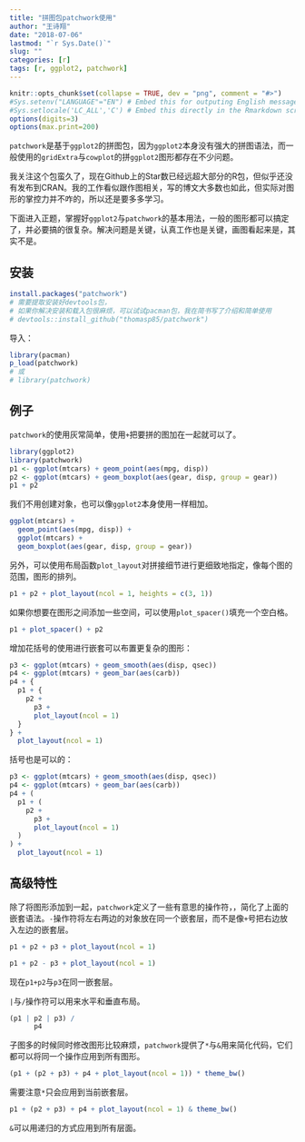 ```yaml
---
title: "拼图包patchwork使用"
author: "王诗翔"
date: "2018-07-06"
lastmod: "`r Sys.Date()`"
slug: ""
categories: [r]
tags: [r, ggplot2, patchwork]
---
```


```r
knitr::opts_chunk$set(collapse = TRUE, dev = "png", comment = "#>")
#Sys.setenv("LANGUAGE"="EN") # Embed this for outputing English message
#Sys.setlocale('LC_ALL','C') # Embed this directly in the Rmarkdown script that contains the Chinese character comment
options(digits=3)
options(max.print=200)
```


`patchwork`是基于`ggplot2`的拼图包，因为`ggplot2`本身没有强大的拼图语法，而一般使用的`gridExtra`与`cowplot`的拼`ggplot2`图形都存在不少问题。

我关注这个包蛮久了，现在Github上的Star数已经远超大部分的R包，但似乎还没有发布到CRAN。我的工作看似跟作图相关，写的博文大多数也如此，但实际对图形的掌控力并不咋的，所以还是要多多学习。

下面进入正题，掌握好`ggplot2`与`patchwork`的基本用法，一般的图形都可以搞定了，并必要搞的很复杂。解决问题是关键，认真工作也是关键，画图看起来是，其实不是。

## 安装

```r
install.packages("patchwork")
# 需要提取安装好devtools包，
# 如果你解决安装和载入包很麻烦，可以试试pacman包，我在简书写了介绍和简单使用
# devtools::install_github("thomasp85/patchwork")
```

导入：

```r
library(pacman)
p_load(patchwork)
# 或
# library(patchwork)
```


## 例子

`patchwork`的使用灰常简单，使用`+`把要拼的图加在一起就可以了。

```r
library(ggplot2)
library(patchwork)
p1 <- ggplot(mtcars) + geom_point(aes(mpg, disp))
p2 <- ggplot(mtcars) + geom_boxplot(aes(gear, disp, group = gear))
p1 + p2
```

我们不用创建对象，也可以像`ggplot2`本身使用一样相加。

```r
ggplot(mtcars) +
  geom_point(aes(mpg, disp)) +
  ggplot(mtcars) + 
  geom_boxplot(aes(gear, disp, group = gear))
```

另外，可以使用布局函数`plot_layout`对拼接细节进行更细致地指定，像每个图的范围，图形的排列。

```r
p1 + p2 + plot_layout(ncol = 1, heights = c(3, 1))
```

如果你想要在图形之间添加一些空间，可以使用`plot_spacer()`填充一个空白格。

```r
p1 + plot_spacer() + p2
```

增加花括号的使用进行嵌套可以布置更复杂的图形：

```r
p3 <- ggplot(mtcars) + geom_smooth(aes(disp, qsec))
p4 <- ggplot(mtcars) + geom_bar(aes(carb))
p4 + {
  p1 + {
    p2 +
      p3 +
      plot_layout(ncol = 1)
  }
} +
  plot_layout(ncol = 1)
```


括号也是可以的：

```r
p3 <- ggplot(mtcars) + geom_smooth(aes(disp, qsec))
p4 <- ggplot(mtcars) + geom_bar(aes(carb))
p4 + (
  p1 + (
    p2 +
      p3 +
      plot_layout(ncol = 1)
  )
) +
  plot_layout(ncol = 1)
```


## 高级特性

除了将图形添加到一起，`patchwork`定义了一些有意思的操作符，，简化了上面的嵌套语法。`-`操作符将左右两边的对象放在同一个嵌套层，而不是像`+`号把右边放入左边的嵌套层。

```r
p1 + p2 + p3 + plot_layout(ncol = 1)
```

```r
p1 + p2 - p3 + plot_layout(ncol = 1)
```

现在`p1+p2`与`p3`在同一嵌套层。

`|`与`/`操作符可以用来水平和垂直布局。

```r
(p1 | p2 | p3) /
      p4
```

子图多的时候同时修改图形比较麻烦，`patchwork`提供了`*`与`&`用来简化代码，它们都可以将同一个操作应用到所有图形。

```r
(p1 + (p2 + p3) + p4 + plot_layout(ncol = 1)) * theme_bw()
```

需要注意`*`只会应用到当前嵌套层。

```r
p1 + (p2 + p3) + p4 + plot_layout(ncol = 1) & theme_bw()
```

`&`可以用递归的方式应用到所有层面。
